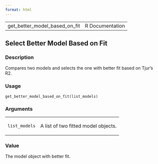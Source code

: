 ```yaml
---
format: html
---
```


<html><head><title>R: Select Better Model Based on Fit</title>
<meta http-equiv="Content-Type" content="text/html; charset=utf-8" />
<meta name="viewport" content="width=device-width, initial-scale=1.0, user-scalable=yes" />
<link rel="stylesheet" href="https://cdn.jsdelivr.net/npm/katex@0.15.3/dist/katex.min.css">
<script type="text/javascript">
const macros = { "\\R": "\\textsf{R}", "\\code": "\\texttt"};
function processMathHTML() {
    var l = document.getElementsByClassName('reqn');
    for (let e of l) { katex.render(e.textContent, e, { throwOnError: false, macros }); }
    return;
}</script>
<script defer src="https://cdn.jsdelivr.net/npm/katex@0.15.3/dist/katex.min.js"
    onload="processMathHTML();"></script>
<link rel="stylesheet" type="text/css" href="R.css" />
</head><body><div class="container"><main>

<table style="width: 100%;"><tr><td>get_better_model_based_on_fit</td><td style="text-align: right;">R Documentation</td></tr></table>

<h2>Select Better Model Based on Fit</h2>

<h3>Description</h3>

<p>Compares two models and selects the one with better fit based on Tjur's R2.
</p>


<h3>Usage</h3>

<pre><code class='language-R'>get_better_model_based_on_fit(list_models)
</code></pre>


<h3>Arguments</h3>

<table>
<tr><td><code id="list_models">list_models</code></td>
<td>
<p>A list of two fitted model objects.</p>
</td></tr>
</table>


<h3>Value</h3>

<p>The model object with better fit.
</p>

</main>

</div>
</body></html>

